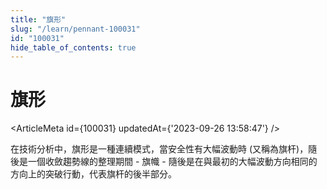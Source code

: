 ```yaml
---
title: "旗形"
slug: "/learn/pennant-100031"
id: "100031"
hide_table_of_contents: true
---
```



# 旗形

<ArticleMeta id={100031} updatedAt={'2023-09-26 13:58:47'} />
<div className='border-solid border-b border-t-0 my-4 border-[var(--ifm-color-gray-300)]' />

在技術分析中，旗形是一種連續模式，當安全性有大幅波動時 (又稱為旗杆)，隨後是一個收斂趨勢線的整理期間 - 旗幟 - 隨後是在與最初的大幅波動方向相同的方向上的突破行動，代表旗杆的後半部分。
